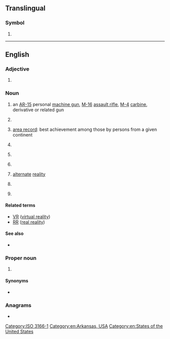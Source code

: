 {{also|Appendix:Variations of "ar"}}
==Translingual==
{{wikipedia}}

===Symbol===
{{head|mul|symbol}}

# {{non-gloss definition|The [[ISO]] 3166-1 two-letter (alpha-2) code for [[Argentina]].}}

[[Category:ISO 3166-1]]

----

==English==

===Adjective===
{{en-adj|-}}

# {{lb|en|statistics}} {{initialism of|autoregressive|lang=en}}

===Noun===
{{en-noun|~}}

# {{lb|en|countable}} an [[AR-15]] personal [[machine gun]], [[M-16]] [[assault rifle]], [[M-4]] [[carbine]], derivative or related gun
# {{lb|en|accounting|uncountable|or|plurale tantum}} {{initialism of|accounts receivable|lang=en}}
# {{lb|en|sports|countable}} [[area record]]: best achievement among those by persons from a given continent
# {{initialism of|[[armed]] [[robbery]]|lang=en}}
# {{lb|en|computing|chiefly|uncountable}} {{initialism of|lang=en|augmented reality}}
# {{lb|en|countable}} {{initialism of|aspect ratio|lang=en}}
# {{lb|en|fan fiction}} [[alternate]] [[reality]]
# {{lb|en|meteorology}} {{initialism of|w:atmospheric river|lang=en}}
# {{lb|en|emergency medicine}} {{initialism of|artificial respiration|lang=en}}

====Related terms====
{{sense|augmented reality}}
* [[VR]] ([[virtual reality]])
* [[RR]] ([[real reality]])

====See also====
* {{sense|gun}} {{l|en|AK}}

===Proper noun===
{{en-proper noun}}

# {{form of|Postal abbreviation|Arkansas|lang=en}}

====Synonyms====
* {{sense|Arkansas}} {{l|en|Ark.}} {{qualifier|standard, not postal, abbreviation}}

===Anagrams===
* {{anagrams|en|RA|Ra}}

[[Category:en:Arkansas, USA]]
[[Category:en:States of the United States]]